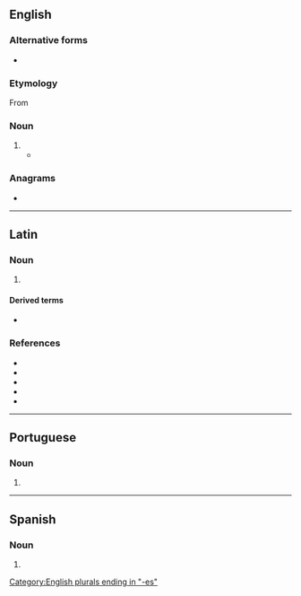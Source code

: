 {{also|Lares|läres}}
==English==

===Alternative forms===
* {{l|en|lars}}

===Etymology===
From {{etyl|la|en}} {{m|la|lares}}

===Noun===
{{head|en|noun plural form}}

# {{plural of|lar|lang=en}}
#* {{quote-book|year=1773|passage=The season now invites me to retire / To the dear '''lares''' of my household fire / To homely scenes of calm domestic peace, / A poet's leisure, and an old man's ease;|author=[[:s:Author:Anna Laetitia Barbauld|Anna Laetitia Barbauld]]|title=[[:s:Ovid to his Wife|Ovid to his Wife]]}}

===Anagrams===
* {{anagrams|en|Arels|LASER|arsle|earls|laser|lears|rales|reals|seral}}

[[Category:English plurals ending in "-es"]]

----

==Latin==

===Noun===
{{head|la|noun form}}

# {{inflection of|lar||nom|p|lang=la}}

====Derived terms====
* {{l|la|Lares}}

===References===
* {{R:Peck}}
* {{R:Smith's Persons}}
* {{R:Smith's Geography}}
* {{R:Smith's Antiquities}}
* {{R:Stillwell}}

----

==Portuguese==

===Noun===
{{pt-noun-form|m}}

# {{plural of|lar|lang=pt}}

----

==Spanish==

===Noun===
{{head|es|noun form|g=m-p}}

# {{plural of|lar|lang=es}}